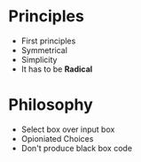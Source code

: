 # Principles

* First principles
* Symmetrical
* Simplicity
* It has to be **Radical**

# Philosophy

* Select box over input box
* Opioniated Choices
* Don't produce black box code
